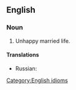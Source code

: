 ==English==

===Noun===
{{head|en|noun|head=[[cat]] and [[dog]] [[life]]}}

# Unhappy married life.

====Translations====
{{trans-top|unhappy married life}}
* Russian: {{qualifier|to lead a cat and dog life}} {{t|ru|([[жить]]) [[как кошка с собакой]]}}
{{trans-mid}}
{{trans-bottom}}

[[Category:English idioms]]